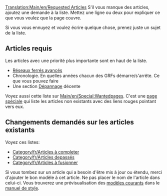 [[Translation:Main/en/Requested Articles]]{{en/-}}
S'il vous manque des articles, ajoutez une demande à la liste. Mettez une ligne ou deux pour expliquer ce que vous voulez que la page couvre.

Si vous vous ennuyez et voulez écrire quelque chose, prenez juste un sujet de la liste.

==Articles requis==
Les articles avec une priorité plus importante sont en haut de la liste.

* [[Main/en/advanced rail networks|Réseaux ferrés avancés]]
* Chronologie. En quelles années chacun des GRFs démarre/s'arrête. Ce que vous pouvez faire
* Une section [[Main/fr/Dépannage|Dépannage]] décente

Voyez aussi cette liste sur [[Main/en/Special:Wantedpages]]. C'est une [[Main/en/Special:Specialpages|page spéciale]] qui liste les articles non existants avec des liens rouges pointant vers eux.

==Changements demandés sur les articles existants==
Voyez ces listes:
*[[Category/fr/Articles à completer]]
*[[Category/fr/Articles depassés]]
*[[Category/fr/Articles à fusionner]]

Si vous tombez sur un article qui a besoin d'être mis à jour ou étendu, merci d'ajouter le bon modèle à cet article. Ne pas placer le nom de l'article dans celui-ci. Vous trouverez une prévisualisation des [[Main/fr/Manuel de Style/Modèles courants|modèles courants]] dans le [[Main/fr/Manuel de Style|manuel de style]].